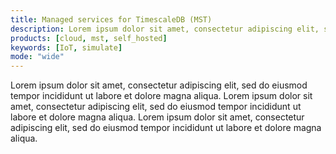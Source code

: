 ```yaml
---
title: Managed services for TimescaleDB (MST)
description: Lorem ipsum dolor sit amet, consectetur adipiscing elit, sed do eiusmod tempor incididunt ut labore et dolore magna aliqua.
products: [cloud, mst, self_hosted]
keywords: [IoT, simulate]
mode: "wide"
---
```


<CardGroup cols={3}>
  <Card
    title="Overview"
    icon="pen-to-square"
    href="/api-reference/timescaledb/hypertables/create_table"
  >
  Lorem ipsum dolor sit amet, consectetur adipiscing elit, sed do eiusmod tempor incididunt ut labore et dolore magna aliqua.
  </Card>
  <Card
    title="Security"
    icon="table-cells-row-unlock"
    href="/api-reference/pgai/vectorizer-api-reference"
  >
  Lorem ipsum dolor sit amet, consectetur adipiscing elit, sed do eiusmod tempor incididunt ut labore et dolore magna aliqua.
  </Card>
  <Card
      title="Tutorials"
      icon="squirrel"
      href="/api-reference/pgai/vectorizer-api-reference"
  >
  Lorem ipsum dolor sit amet, consectetur adipiscing elit, sed do eiusmod tempor incididunt ut labore et dolore magna aliqua.
  </Card>
</CardGroup>
